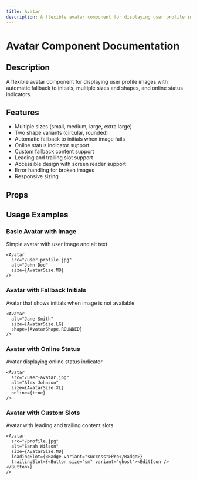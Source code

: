 ```yaml
---
title: Avatar
description: A flexible avatar component for displaying user profile images with automatic fallback to initials, multiple sizes and shapes, and online status indicators.
---
```



# Avatar Component Documentation

## Description
A flexible avatar component for displaying user profile images with automatic fallback to initials, multiple sizes and shapes, and online status indicators.

## Features
- Multiple sizes (small, medium, large, extra large)
- Two shape variants (circular, rounded)
- Automatic fallback to initials when image fails
- Online status indicator support
- Custom fallback content support
- Leading and trailing slot support
- Accessible design with screen reader support
- Error handling for broken images
- Responsive sizing

## Props

<BlendTypeTable componentMeta={avatarMeta} />

## Usage Examples

### Basic Avatar with Image
Simple avatar with user image and alt text

```tsx
<Avatar 
  src="/user-profile.jpg" 
  alt="John Doe" 
  size={AvatarSize.MD} 
/>
```

### Avatar with Fallback Initials
Avatar that shows initials when image is not available

```tsx
<Avatar 
  alt="Jane Smith" 
  size={AvatarSize.LG}
  shape={AvatarShape.ROUNDED}
/>
```

### Avatar with Online Status
Avatar displaying online status indicator

```tsx
<Avatar 
  src="/user-avatar.jpg"
  alt="Alex Johnson"
  size={AvatarSize.XL}
  online={true}
/>
```

### Avatar with Custom Slots
Avatar with leading and trailing content slots

```tsx
<Avatar 
  src="/profile.jpg"
  alt="Sarah Wilson"
  size={AvatarSize.MD}
  leadingSlot={<Badge variant="success">Pro</Badge>}
  trailingSlot={<Button size="sm" variant="ghost"><EditIcon /></Button>}
/>
```


